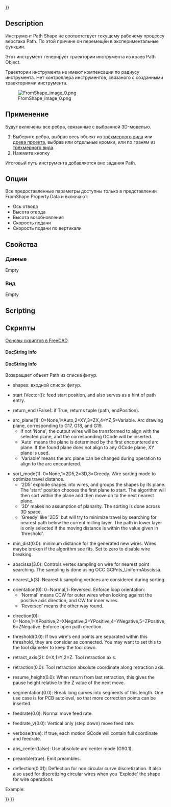<languages/>

<div class="mw-translate-fuzzy">
{{VeryImportantMessage|Чтобы использовать эту функцию, Вам следует [[Path_experimental/ru|включить экспериментальные функции]]}}
</div>

{{UnfinishedDocu{{#translation:}}}}

<div class="mw-translate-fuzzy">
{{Docnav/ru
|[[Path_Custom/ru|Custom]]
|[[Path_Copy/ru|Copy]]
|[[Path_Workbench/ru|Path]]
|IconL=Path_Custom.svg
|IconR=Path_Copy.svg
|IconC=Workbench_Path.svg
}}
</div>

<div class="mw-translate-fuzzy">
{{GuiCommand/ru
|Name=Path Shape
|Name/ru=Path Shape
|MenuLocation=Path → Supplemental commands → Из фигуры
|Workbenches=[[Path_Workbench/ru|Path]]
|Shortcut=
|SeeAlso=
}}
</div>

==Description==

<div class="mw-translate-fuzzy">
Инструмент Path Shape не соответствует текущему рабочему процессу верстака Path. По этой причине он перемещён в экспериментальные функции.
</div> 

<div class="mw-translate-fuzzy">
Этот инструмент генерирует траектории инструмента из краев Path Object.
</div> 

<div class="mw-translate-fuzzy">
Траектории инструмента не имеют компенсации по радиусу инструмента. Нет контроллера инструментов, связаного с созданными траекториями инструмента.
</div>

[[File:FromShape_image_0.png]]

<span id="Usage"></span>
==Применение==

<div class="mw-translate-fuzzy">
Будут включены все ребра, связанные с выбранной 3D-моделью.
# Выберите ребра, выбрав весь объект из [[3D_view/ru|трёхмерного вида]] или [[Tree_view/ru|древа проекта]], выбрав или отдельные кромки, или по граням из [[3D_view/ru|трёхмерного вида]].
# Нажмите кнопку {{KEY|[[Image:Path_Shape.svg|16px]] [[Path_Shape/ru|From Shape]]}}
</div>

<div class="mw-translate-fuzzy">
Итоговый путь инструмента добавляется вне задания Path.
</div>

<span id="Options"></span>
==Опции==

<div class="mw-translate-fuzzy">
Все предоставленные параметры доступны только в представлении FromShape.Property.Data и включают:
*Ось отвода
*Высота отвода
*Высота возобновления
*Скорость подачи
*Скорость подачи по вертикали
</div>

<span id="Properties"></span>
==Свойства==

<span id="Data"></span>
===Данные===

Empty

<span id="View"></span>
===Вид===

Empty

==Scripting==

<div class="mw-translate-fuzzy">
==Скрипты==
{{Emphasis|См. так же:}} [[FreeCAD_Scripting_Basics/ru|Основы скриптов в FreeCAD]].
</div>

====DocString Info====

<div class="mw-translate-fuzzy">
====DocString Info====
Возвращает объект Path из списка фигур.
</div>

* shapes: входной список фигур.

* start (Vector()): feed start position, and also serves as a hint of path entry.

* return_end (False): if True, returns tuple (path, endPosition).

* arc_plane(1): 0=None,1=Auto,2=XY,3=ZX,4=YZ,5=Variable. Arc drawing plane, corresponding to G17, G18, and G19.
**If not 'None', the output wires will be transformed to align with the selected plane, and the corresponding GCode will be inserted.
**'Auto' means the plane is determined by the first encountered arc plane. If the found plane does not align to any GCode plane, XY plane is used.
**'Variable' means the arc plane can be changed during operation to align to the arc encountered.

* sort_mode(1): 0=None,1=2D5,2=3D,3=Greedy. Wire sorting mode to optimize travel distance.
**'2D5' explode shapes into wires, and groups the shapes by its plane. The 'start' position chooses the first plane to start. The algorithm will then sort within the plane and then move on to the next nearest plane.
**'3D' makes no assumption of planarity. The sorting is done across 3D space.
**'Greedy' like '2D5' but will try to minimize travel by searching for nearest path below the current milling layer. The path in lower layer is only selected if the moving distance is within the value given in 'threshold'.

* min_dist(0.0): minimum distance for the generated new wires. Wires maybe broken if the algorithm see fits. Set to zero to disable wire breaking.

* abscissa(3.0): Controls vertex sampling on wire for nearest point searching. The sampling is done using OCC GCPnts_UniformAbscissa.

* nearest_k(3): Nearest k sampling vertices are considered during sorting.

* orientation(0): 0=Normal,1=Reversed. Enforce loop orientation:
**'Normal' means CCW for outer wires when looking against the positive axis direction, and CW for inner wires.
**'Reversed' means the other way round.

* direction(0): 0=None,1=XPositive,2=XNegative,3=YPositive,4=YNegative,5=ZPositive,6=ZNegative. Enforce open path direction.

* threshold(0.0): If two wire's end points are separated within this threshold, they are consider as connected. You may want to set this to the tool diameter to keep the tool down.

* retract_axis(2): 0=X,1=Y,2=Z. Tool retraction axis.

* retraction(0.0): Tool retraction absolute coordinate along retraction axis.

* resume_height(0.0): When return from last retraction, this gives the pause height relative to the Z value of the next move.

* segmentation(0.0): Break long curves into segments of this length. One use case is for PCB autolevel, so that more correction points can be inserted.

* feedrate(0.0): Normal move feed rate.

* feedrate_v(0.0): Vertical only (step down) move feed rate.

* verbose(true): If true, each motion GCode will contain full coordinate and feedrate.

* abs_center(false): Use absolute arc center mode (G90.1).

* preamble(true): Emit preambles.

* deflection(0.01): Deflection for non circular curve discretization. It also also used for discretizing circular wires when you 'Explode' the shape for wire operations

Example:

{{Code|code=
shapes = [Box.Shape]
Path.fromShapes(shapes, start=Vector(), return_end=False, arc_plane=1, sort_mode=1, min_dist=0.0, abscissa=3.0, nearest_k=3, orientation=0, direction=0, threshold=0.0, retract_axis=2, retraction=0.0, resume_height=0.0, segmentation=0.0, feedrate=0.0, feedrate_v=0.0, verbose=True, abs_center=False, preamble=True, deflection=0.01)
}}


<div class="mw-translate-fuzzy">
{{Docnav/ru
|[[Path_Custom/ru|Custom]]
|[[Path_Copy/ru|Copy]]
|[[Path_Workbench/ru|Path]]
|IconL=Path_Custom.svg
|IconR=Path_Copy.svg
|IconC=Workbench_Path.svg
}}
</div>

{{CAM_Tools_navi{{#translation:}}}}
{{Userdocnavi{{#translation:}}}}
